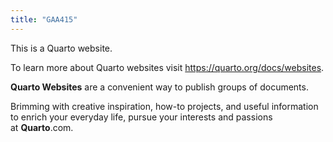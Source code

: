```yaml
---
title: "GAA415"
---
```


This is a Quarto website.

To learn more about Quarto websites visit <https://quarto.org/docs/websites>.

**Quarto Websites** are a convenient way to publish groups of documents.

Brimming with creative inspiration, how-to projects, and useful information to enrich your everyday life, pursue your interests and passions at **Quarto**.com.
